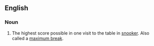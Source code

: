 ==English==

===Noun===
{{en-noun}}

# {{context|snooker}} The highest score possible in one visit to the table in [[snooker]]. Also called a [[maximum break]].